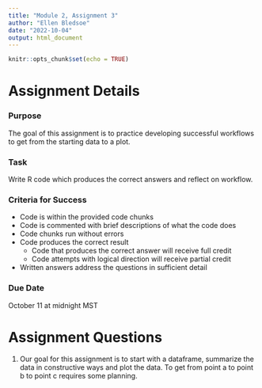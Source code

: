 ```yaml
---
title: "Module 2, Assignment 3"
author: "Ellen Bledsoe"
date: "2022-10-04"
output: html_document
---
```


```r
knitr::opts_chunk$set(echo = TRUE)
```

# Assignment Details

### Purpose

The goal of this assignment is to practice developing successful workflows to get from the starting data to a plot.

### Task

Write R code which produces the correct answers and reflect on workflow.

### Criteria for Success

-   Code is within the provided code chunks
-   Code is commented with brief descriptions of what the code does
-   Code chunks run without errors
-   Code produces the correct result
    -   Code that produces the correct answer will receive full credit
    -   Code attempts with logical direction will receive partial credit
-   Written answers address the questions in sufficient detail

### Due Date

October 11 at midnight MST

# Assignment Questions

1. Our goal for this assignment is to start with a dataframe, summarize the data in constructive ways and plot the data. To get from point a to point b to point c requires some planning.
